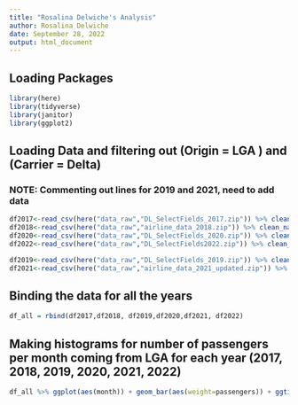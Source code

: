 ```yaml
---
title: "Rosalina Delwiche's Analysis"
author: Rosalina Delwiche
date: September 28, 2022
output: html_document
---
```


## Loading Packages
```r
library(here)
library(tidyverse)
library(janitor)
library(ggplot2)
```

## Loading Data and filtering out (Origin = LGA ) and (Carrier = Delta)
### NOTE: Commenting out lines for 2019 and 2021, need to add data
```r
df2017<-read_csv(here("data_raw","DL_SelectFields_2017.zip")) %>% clean_names() %>% filter(passengers>0,origin=="LGA", unique_carrier_name == "Delta Air Lines Inc.") 
df2018<-read_csv(here("data_raw","airline_data_2018.zip")) %>% clean_names() %>% filter(passengers>0,origin=="LGA", unique_carrier_name == "Delta Air Lines Inc.") 
df2020<-read_csv(here("data_raw","DL_SelectFields_2020.zip")) %>% clean_names()  %>% filter(passengers>0,origin=="LGA", unique_carrier_name == "Delta Air Lines Inc.") 
df2022<-read_csv(here("data_raw","DL_SelectFields2022.zip")) %>% clean_names()  %>% filter(passengers>0,origin=="LGA", unique_carrier_name == "Delta Air Lines Inc.") 

df2019<-read_csv(here("data_raw","DL_SelectFields_2019.zip")) %>% clean_names() %>% filter(passengers>0,origin=="LGA", unique_carrier_name == "Delta Air Lines Inc.") 
df2021<-read_csv(here("data_raw","airline_data_2021_updated.zip")) %>% clean_names() %>% filter(passengers>0,origin=="LGA", unique_carrier_name == "Delta Air Lines Inc.") 
```


## Binding the data for all the years
```r
df_all = rbind(df2017,df2018, df2019,df2020,df2021, df2022)
```

## Making histograms for number of passengers per month coming from LGA for each year (2017, 2018, 2019, 2020, 2021, 2022)
```r
df_all %>% ggplot(aes(month)) + geom_bar(aes(weight=passengers)) + ggtitle("Passenger Count per Month") + facet_wrap(~year)
```
